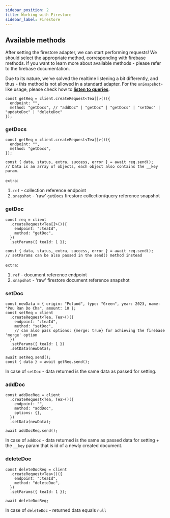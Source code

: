```yaml
---
sidebar_position: 2
title: Working with Firestore
sidebar_label: Firestore
---
```


## Available methods

After setting the firestore adapter, we can start performing requests! We should select the appropriate method,
corresponding with firebase methods. If you want to learn more about available methods - please refer to the firebase
documentation.

Due to its nature, we've solved the realtime listening a bit differently, and thus - this method is not allowed in a
standard adapter. For the `onSnapshot`-like usage, please check how to
**[listen to queries](/docs/integrations/adapter-firebase-admin/realtime-queries)**.

```tsx
const getReq = client.createRequest<Tea[]>()({
  endpoint: "",
  method: "getDocs", // "addDoc" | "getDoc" | "getDocs" | "setDoc" | "updateDoc" | "deleteDoc"
});
```

### getDocs

```tsx
const getReq = client.createRequest<Tea[]>()({
  endpoint: "",
  method: "getDocs",
});

const { data, status, extra, success, error } = await req.send();
// Data is an array of objects, each object also contains the __key param.
```

`extra`:

1. `ref` - collection reference endpoint
2. `snapshot` - 'raw' `getDocs` firestore collection/query reference snapshot

### getDoc

```tsx
const req = client
  .createRequest<Tea[]>()({
    endpoint: ":teaId",
    method: "getDoc",
  })
  .setParams({ teaId: 1 });

const { data, status, extra, success, error } = await req.send();
// setParams can be also passed in the send() method instead
```

`extra`:

1. `ref` - document reference endpoint
2. `snapshot` - 'raw' firestore document reference snapshot

### setDoc

```tsx
const newData = { origin: "Poland", type: "Green", year: 2023, name: "Pou Ran Do Cha", amount: 10 };
const setReq = client
  .createRequest<Tea, Tea>()({
    endpoint: ":teaId",
    method: "setDoc",
    // can also pass options: {merge: true} for achieving the firebase 'merge' option
  })
  .setParams({ teaId: 1 })
  .setData(newData);

await setReq.send();
const { data } = await getReq.send();
```

In case of `setDoc` - data returned is the same data as passed for setting.

### addDoc

```tsx
const addDocReq = client
  .createRequest<Tea, Tea>()({
    endpoint: "",
    method: "addDoc",
    options: {},
  })
  .setData(newData);

await addDocReq.send();
```

In case of `addDoc` - data returned is the same as passed data for setting + the `__key` param that is id of a newly
created document.

### deleteDoc

```tsx
const deleteDocReq = client
  .createRequest<Tea>()({
    endpoint: ":teaId",
    method: "deleteDoc",
  })
  .setParams({ teaId: 1 });

await deleteDocReq;
```

In case of `deleteDoc` - returned data equals `null`
